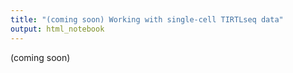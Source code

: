 ```yaml
---
title: "(coming soon) Working with single-cell TIRTLseq data"
output: html_notebook
---
```


(coming soon)
